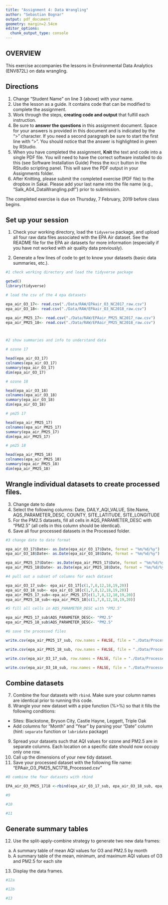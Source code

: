 ```yaml
---
title: "Assignment 4: Data Wrangling"
author: "Sebastian Bognar"
output: pdf_document
geometry: margin=2.54cm
editor_options: 
  chunk_output_type: console
---
```


## OVERVIEW

This exercise accompanies the lessons in Environmental Data Analytics (ENV872L) on data wrangling. 

## Directions
1. Change "Student Name" on line 3 (above) with your name.
2. Use the lesson as a guide. It contains code that can be modified to complete the assignment.
3. Work through the steps, **creating code and output** that fulfill each instruction.
4. Be sure to **answer the questions** in this assignment document.
Space for your answers is provided in this document and is indicated by the ">" character.
If you need a second paragraph be sure to start the first line with ">".
You should notice that the answer is highlighted in green by RStudio. 
6. When you have completed the assignment, **Knit** the text and code into a single PDF file.
You will need to have the correct software installed to do this (see Software Installation Guide)
Press the `Knit` button in the RStudio scripting panel.
This will save the PDF output in your Assignments folder.
8. After Knitting, please submit the completed exercise (PDF file) to the dropbox in Sakai. Please add your last name into the file name (e.g., "Salk_A04_DataWrangling.pdf") prior to submission.

The completed exercise is due on Thursday, 7 February, 2019 before class begins.

## Set up your session 
1. Check your working directory, load the `tidyverse` package, and upload all four raw data files associated with the EPA Air dataset. See the README file for the EPA air datasets for more information (especially if you have not worked with air quality data previously). 

2. Generate a few lines of code to get to know your datasets (basic data summaries, etc.).

```r
#1 check working directory and load the tidyverse package

getwd()
library(tidyverse)

# load the csv of the 4 epa datasets

epa_air_O3_17<- read.csv("./Data/RAW/EPAair_O3_NC2017_raw.csv")
epa_air_O3_18<- read.csv("./Data/RAW/EPAair_O3_NC2018_raw.csv")

epa_air_PM25_17<- read.csv("./Data/RAW/EPAair_PM25_NC2017_raw.csv")
epa_air_PM25_18<- read.csv("./Data/RAW/EPAair_PM25_NC2018_raw.csv")



#2 show summaries and info to understand data 

# ozone 17 

head(epa_air_O3_17)
colnames(epa_air_O3_17)
summary(epa_air_O3_17)
dim(epa_air_O3_17)

# ozone 18

head(epa_air_O3_18)
colnames(epa_air_O3_18)
summary(epa_air_O3_18)
dim(epa_air_O3_18)

# pm25 17

head(epa_air_PM25_17)
colnames(epa_air_PM25_17)
summary(epa_air_PM25_17)
dim(epa_air_PM25_17)

# pm25 18

head(epa_air_PM25_18)
colnames(epa_air_PM25_18)
summary(epa_air_PM25_18)
dim(epa_air_PM25_18)

```

## Wrangle individual datasets to create processed files.
3. Change date to date
4. Select the following columns: Date, DAILY_AQI_VALUE, Site.Name, AQS_PARAMETER_DESC, COUNTY, SITE_LATITUDE, SITE_LONGITUDE
5. For the PM2.5 datasets, fill all cells in AQS_PARAMETER_DESC with "PM2.5" (all cells in this column should be identical).
6. Save all four processed datasets in the Processed folder.

```r
#3 change date to date format

epa_air_O3_17$Date<- as.Date(epa_air_O3_17$Date, format = "%m/%d/%y") 
epa_air_O3_18$Date<- as.Date(epa_air_O3_18$Date, format = "%m/%d/%y") 

epa_air_PM25_17$Date<- as.Date(epa_air_PM25_17$Date, format = "%m/%d/%y") 
epa_air_PM25_18$Date<- as.Date(epa_air_PM25_18$Date, format = "%m/%d/%y")

#4 pull out a subset of columns for each dataset 

epa_air_O3_17_sub<- epa_air_O3_17[c(1,7,8,12,18,19,20)]
epa_air_O3_18_sub<- epa_air_O3_18[c(1,7,8,12,18,19,20)]
epa_air_PM25_17_sub<-epa_air_PM25_17[c(1,7,8,12,18,19,20)]
epa_air_PM25_18_sub<-epa_air_PM25_18[c(1,7,8,12,18,19,20)]

#5 fill all cells in AQS_PARAMETER_DESC with "PM2.5"

epa_air_PM25_17_sub$AQS_PARAMETER_DESC<- "PM2.5"
epa_air_PM25_18_sub$AQS_PARAMETER_DESC<- "PM2.5"

#6 save the processed files 

write.csv(epa_air_PM25_17_sub, row.names = FALSE, file = "./Data/Processed/epa_air_PM25_17_processed.csv")

write.csv(epa_air_PM25_18_sub, row.names = FALSE, file = "./Data/Processed/epa_air_PM25_18_processed.csv")

write.csv(epa_air_O3_17_sub, row.names = FALSE, file = "./Data/Processed/epa_air_O3_17_processed.csv")

write.csv(epa_air_O3_18_sub, row.names = FALSE, file = "./Data/Processed/epa_air_O3_18_processed.csv")

```


## Combine datasets
7. Combine the four datasets with `rbind`. Make sure your column names are identical prior to running this code. 
8. Wrangle your new dataset with a pipe function (%>%) so that it fills the following conditions: 

* Sites: Blackstone, Bryson City, Castle Hayne, Leggett, Triple Oak
* Add columns for "Month" and "Year" by parsing your "Date" column (hint: `separate` function or `lubridate` package)

9. Spread your datasets such that AQI values for ozone and PM2.5 are in separate columns. Each location on a specific date should now occupy only one row.
10. Call up the dimensions of your new tidy dataset.
11. Save your processed dataset with the following file name: "EPAair_O3_PM25_NC1718_Processed.csv"

```r
#8 combine the four datasets with rbind 

EPA_air_O3_PM25_1718 <-rbind(epa_air_O3_17_sub, epa_air_O3_18_sub, epa_air_PM25_17_sub, epa_air_PM25_18_sub)

#9

#10

#11

```


## Generate summary tables
12. Use the split-apply-combine strategy to generate two new data frames: 
a. A summary table of mean AQI values for O3 and PM2.5 by month
b. A summary table of the mean, minimum, and maximum AQI values of O3 and PM2.5 for each site
13. Display the data frames.

```r
#12a

#12b

#13

```


